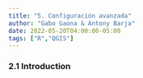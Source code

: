 ```yaml
---
title: "5. Configuración avanzada"
author: "Gabo Gaona & Antony Barja"
date: 2022-05-20T04:00:00-05:00
tags: ["R","QGIS"]
---
```


### 2.1 Introduction

